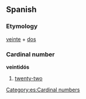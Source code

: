 ==Spanish==

===Etymology===
[[veinte]] + [[dos]]

===Cardinal number===
'''veintidós'''

# [[twenty-two]]

[[Category:es:Cardinal numbers]]
